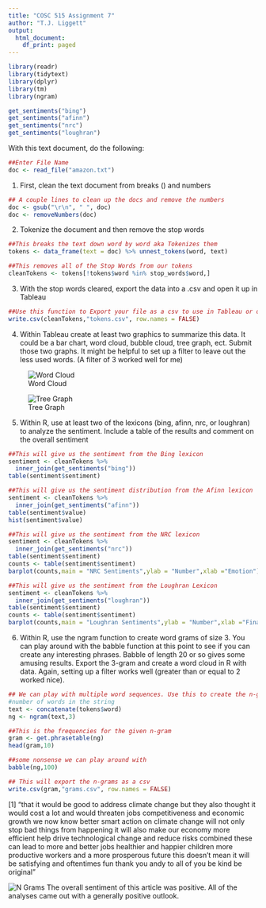 ```yaml
---
title: "COSC 515 Assignment 7"
author: "T.J. Liggett"
output:
  html_document:
    df_print: paged
---
```



```r
library(readr)
library(tidytext)
library(dplyr)
library(tm)
library(ngram)
```

```r
get_sentiments("bing")
get_sentiments("afinn")
get_sentiments("nrc")
get_sentiments("loughran")
```


With this text document, do the following:

```r
##Enter File Name
doc <- read_file("amazon.txt")
```


1. First, clean the text document from breaks (\r\n) and numbers
```r
## A couple lines to clean up the docs and remove the numbers
doc <- gsub("\r\n", " ", doc)
doc <- removeNumbers(doc)
```


2. Tokenize the document and then remove the stop words
```r
##This breaks the text down word by word aka Tokenizes them
tokens <- data_frame(text = doc) %>% unnest_tokens(word, text)

##This removes all of the Stop Words from our tokens
cleanTokens <- tokens[!tokens$word %in% stop_words$word,]
```


3. With the stop words cleared, export the data into a .csv and open it up in Tableau
```r
##Use this function to Export your file as a csv to use in Tableau or other
write.csv(cleanTokens,"tokens.csv", row.names = FALSE)
```

4. Within Tableau create at least two graphics to summarize this data. It could be a bar chart, word cloud, bubble cloud, tree graph, ect. Submit those two graphs. It might be helpful to set up a filter to leave out the less used words. (A filter of 3 worked well for me)

![Word Cloud](word_cloud.png)

![Tree Graph](tree_graph.png)

5. Within R, use at least two of the lexicons (bing, afinn, nrc, or loughran) to analyze the sentiment. Include a table of the results and comment on the overall sentiment

```r
##This will give us the sentiment from the Bing lexicon
sentiment <- cleanTokens %>%
  inner_join(get_sentiments("bing"))
table(sentiment$sentiment)
```

```r
##This will give us the sentiment distribution from the Afinn lexicon
sentiment <- cleanTokens %>%
  inner_join(get_sentiments("afinn"))
table(sentiment$value)
hist(sentiment$value)
```

```r
##This will give us the sentiment from the NRC lexicon
sentiment <- cleanTokens %>%
  inner_join(get_sentiments("nrc"))
table(sentiment$sentiment)
counts <- table(sentiment$sentiment)
barplot(counts,main = "NRC Sentiments",ylab = "Number",xlab ="Emotion")
```

```r
##This will give us the sentiment from the Loughran Lexicon
sentiment <- cleanTokens %>%
  inner_join(get_sentiments("loughran"))
table(sentiment$sentiment)
counts <- table(sentiment$sentiment)
barplot(counts,main = "Loughran Sentiments",ylab = "Number",xlab ="Financial Context")
```



6. Within R, use the ngram function to create word grams of size 3. You can play around with the babble function at this point to see if you can create any interesting phrases. Babble of length 20 or so gives some amusing results. Export the 3-gram and create a word cloud in R with data. Again, setting up a filter works well (greater than or equal to 2 worked nice). 

```r
## We can play with multiple word sequences. Use this to create the n-gram where n is the
#number of words in the string
text <- concatenate(tokens$word)
ng <- ngram(text,3)

##This is the frequencies for the given n-gram
gram <- get.phrasetable(ng)
head(gram,10)

##some nonsense we can play around with
babble(ng,100)

## This will export the n-grams as a csv
write.csv(gram,"grams.csv", row.names = FALSE)
```

[1] "that it would be good to address climate change but they also thought it would cost a lot and would threaten jobs competitiveness and economic growth we now know better smart action on climate change will not only stop bad things from happening it will also make our economy more efficient help drive technological change and reduce risks combined these can lead to more and better jobs healthier and happier children more productive workers and a more prosperous future this doesn’t mean it will be satisfying and oftentimes fun thank you andy to all of you be kind be original "


![N Grams](ngrams.png)
The overall sentiment of this article was positive. All of the analyses came out with a generally positive outlook.